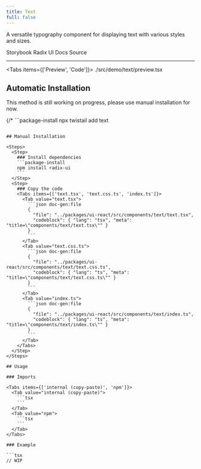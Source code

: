 ```yaml
---
title: Text
full: false
---
```


A versatile typography component for displaying text with various styles and sizes.

<Badges>
  <BadgeLink href="https://storybook.twistail.com/?path=/docs/base-components-text--default" external>
    Storybook
  </BadgeLink>
  <BadgeLink href="https://www.radix-ui.com/primitives/docs/utilities/slot" external>
    Radix UI Docs
  </BadgeLink>
  <BadgeLink href="https://github.com/riipandi/twistail/tree/main/packages/ui-react/src/components/text" external>
    Source
  </BadgeLink>
</Badges>

---


<Tabs items={['Preview', 'Code']}>
  <Tab value="Preview" className="rounded-b-xl flex min-h-44 flex-wrap items-start justify-start gap-4 py-20 not-prose">
    <Demo />
  </Tab>
  <Tab value="Code">
    <include cwd lang="tsx">./src/demo/text/preview.tsx</include>
  </Tab>
</Tabs>

## Automatic Installation

<Callout type='warn'>
  This method is still working on progress, please use manual installation for now.
</Callout>

{/* ```package-install
npx twistail add text
``` */}

## Manual Installation

<Steps>
  <Step>
    ### Install dependencies
    ```package-install
    npm install radix-ui
    ```
  </Step>
  <Step>
    ### Copy the code
    <Tabs items={['text.tsx', 'text.css.ts', 'index.ts']}>
      <Tab value="text.tsx">
        ```json doc-gen:file
        {
          "file": "../packages/ui-react/src/components/text/text.tsx",
          "codeblock": { "lang": "tsx", "meta": "title=\"components/text/text.tsx\"" }
        }
        ```
      </Tab>
      <Tab value="text.css.ts">
        ```json doc-gen:file
        {
          "file": "../packages/ui-react/src/components/text/text.css.ts",
          "codeblock": { "lang": "ts", "meta": "title=\"components/text/text.css.ts\"" }
        }
        ```
      </Tab>
      <Tab value="index.ts">
        ```json doc-gen:file
        {
          "file": "../packages/ui-react/src/components/text/index.ts",
          "codeblock": { "lang": "ts", "meta": "title=\"components/text/index.ts\"" }
        }
        ```
      </Tab>
    </Tabs>
  </Step>
</Steps>

## Usage

### Imports

<Tabs items={['internal (copy-paste)', 'npm']}>
  <Tab value="internal (copy-paste)">
    ```tsx
    ```
  </Tab>
  <Tab value="npm">
    ```tsx
    ```
  </Tab>
</Tabs>

### Example

```tsx
// WIP
```
